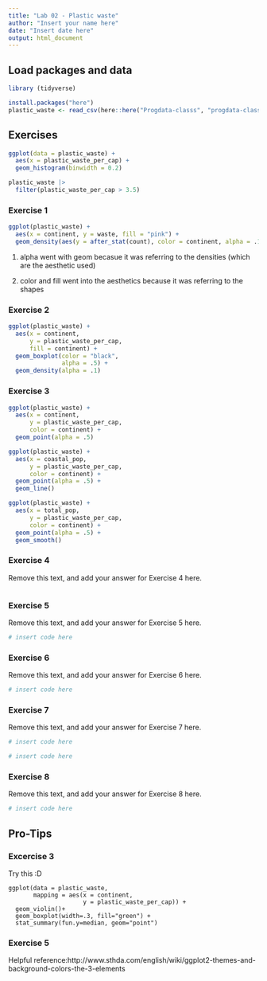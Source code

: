 ```yaml
---
title: "Lab 02 - Plastic waste"
author: "Insert your name here"
date: "Insert date here"
output: html_document
---
```


## Load packages and data

```r
library (tidyverse)
```

```r
install.packages("here")
plastic_waste <- read_csv(here::here("Progdata-classs", "progdata-class", "data", "plastic-waste.csv"))

```

## Exercises
```r
ggplot(data = plastic_waste) +
  aes(x = plastic_waste_per_cap) +
  geom_histogram(binwidth = 0.2)
```
```r
plastic_waste |>
  filter(plastic_waste_per_cap > 3.5)
```
### Exercise 1
```r
ggplot(plastic_waste) +
  aes(x = continent, y = waste, fill = "pink") +
  geom_density(aes(y = after_stat(count), color = continent, alpha = .1)) 
```
1. alpha went with geom becasue it was referring to the densities (which are the aesthetic used)

2. color and fill went into the aesthetics because it was referring to the shapes 


### Exercise 2

```r
ggplot(plastic_waste) +
  aes(x = continent,
      y = plastic_waste_per_cap,
      fill = continent) +
  geom_boxplot(color = "black",
               alpha = .5) +
  geom_density(alpha = .1)
```

### Exercise 3
```R
ggplot(plastic_waste) +
  aes(x = continent,
      y = plastic_waste_per_cap,
      color = continent) +
  geom_point(alpha = .5)
```
```R
ggplot(plastic_waste) +
  aes(x = coastal_pop,
      y = plastic_waste_per_cap,
      color = continent) +
  geom_point(alpha = .5) +
  geom_line()
```
```R
ggplot(plastic_waste) +
  aes(x = total_pop,
      y = plastic_waste_per_cap,
      color = continent) +
  geom_point(alpha = .5) +
  geom_smooth()
```
### Exercise 4

Remove this text, and add your answer for Exercise 4 here.

```r

```

### Exercise 5

Remove this text, and add your answer for Exercise 5 here.

```r
# insert code here
```

### Exercise 6

Remove this text, and add your answer for Exercise 6 here.

```r
# insert code here
```

### Exercise 7

Remove this text, and add your answer for Exercise 7 here.

```r
# insert code here
```

```r
# insert code here
```

### Exercise 8

Remove this text, and add your answer for Exercise 8 here.

```r
# insert code here
```

## Pro-Tips

### Excercise 3

Try this :D

```
ggplot(data = plastic_waste, 
       mapping = aes(x = continent, 
                     y = plastic_waste_per_cap)) +
  geom_violin()+
  geom_boxplot(width=.3, fill="green") +
  stat_summary(fun.y=median, geom="point") 
```

### Exercise 5 

Helpful reference:http://www.sthda.com/english/wiki/ggplot2-themes-and-background-colors-the-3-elements


